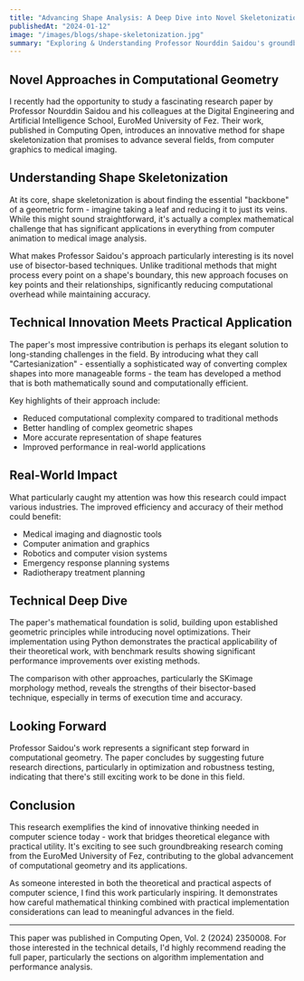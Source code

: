 ```yaml
---
title: "Advancing Shape Analysis: A Deep Dive into Novel Skeletonization Methods"
publishedAt: "2024-01-12"
image: "/images/blogs/shape-skeletonization.jpg"
summary: "Exploring & Understanding Professor Nourddin Saidou's groundbreaking research on shape skeletonization using bisector-based techniques, published in Computing Open."
---
```


## Novel Approaches in Computational Geometry

I recently had the opportunity to study a fascinating research paper by Professor Nourddin Saidou and his colleagues at the Digital Engineering and Artificial Intelligence School, EuroMed University of Fez. Their work, published in Computing Open, introduces an innovative method for shape skeletonization that promises to advance several fields, from computer graphics to medical imaging.

## Understanding Shape Skeletonization

At its core, shape skeletonization is about finding the essential "backbone" of a geometric form - imagine taking a leaf and reducing it to just its veins. While this might sound straightforward, it's actually a complex mathematical challenge that has significant applications in everything from computer animation to medical image analysis.

What makes Professor Saidou's approach particularly interesting is its novel use of bisector-based techniques. Unlike traditional methods that might process every point on a shape's boundary, this new approach focuses on key points and their relationships, significantly reducing computational overhead while maintaining accuracy.

## Technical Innovation Meets Practical Application

The paper's most impressive contribution is perhaps its elegant solution to long-standing challenges in the field. By introducing what they call "Cartesianization" - essentially a sophisticated way of converting complex shapes into more manageable forms - the team has developed a method that is both mathematically sound and computationally efficient.

Key highlights of their approach include:
- Reduced computational complexity compared to traditional methods
- Better handling of complex geometric shapes
- More accurate representation of shape features
- Improved performance in real-world applications

## Real-World Impact

What particularly caught my attention was how this research could impact various industries. The improved efficiency and accuracy of their method could benefit:
- Medical imaging and diagnostic tools
- Computer animation and graphics
- Robotics and computer vision systems
- Emergency response planning systems
- Radiotherapy treatment planning

## Technical Deep Dive

The paper's mathematical foundation is solid, building upon established geometric principles while introducing novel optimizations. Their implementation using Python demonstrates the practical applicability of their theoretical work, with benchmark results showing significant performance improvements over existing methods.

The comparison with other approaches, particularly the SKimage morphology method, reveals the strengths of their bisector-based technique, especially in terms of execution time and accuracy.

## Looking Forward

Professor Saidou's work represents a significant step forward in computational geometry. The paper concludes by suggesting future research directions, particularly in optimization and robustness testing, indicating that there's still exciting work to be done in this field.

## Conclusion

This research exemplifies the kind of innovative thinking needed in computer science today - work that bridges theoretical elegance with practical utility. It's exciting to see such groundbreaking research coming from the EuroMed University of Fez, contributing to the global advancement of computational geometry and its applications.

As someone interested in both the theoretical and practical aspects of computer science, I find this work particularly inspiring. It demonstrates how careful mathematical thinking combined with practical implementation considerations can lead to meaningful advances in the field.

---

This paper was published in Computing Open, Vol. 2 (2024) 2350008. For those interested in the technical details, I'd highly recommend reading the full paper, particularly the sections on algorithm implementation and performance analysis.
